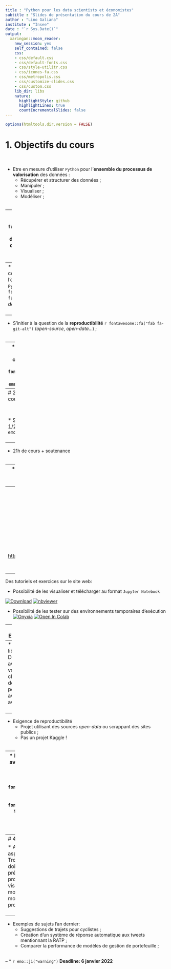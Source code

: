 ```yaml
---
title : "Python pour les data scientists et économistes"
subtitle : "Slides de présentation du cours de 2A"
author : "Lino Galiana"
institute : "Insee"
date : "`r Sys.Date()`"
output:
  xaringan::moon_reader:
    new_session: yes
    self_contained: false
    css:
    - css/default.css
    - css/default-fonts.css
    - css/style-utilitr.css
    - css/icones-fa.css
    - css/metropolis.css
    - css/customize-slides.css
    - css/custom.css
    lib_dir: libs
    nature:
      highlightStyle: github
      highlightLines: true
      countIncrementalSlides: false
---
```



```r
options(htmltools.dir.version = FALSE)
```

# 1. Objectifs du cours

<br>

* Etre en mesure d'utiliser `Python` pour l'**ensemble du processus de valorisation** des données :
    + Récupérer et structurer des données ;
    + Manipuler ;
    + Visualiser ;
    + Modéliser ;
<br><br>

--
* Comprendre comment `Python` `r fontawesome::fa("fab fa-python")` sert dans une **démarche de recherche ou de production** ;
<br><br>

--
* Comprendre comment fonctionne l'environnement `Python` `r fontawesome::fa("fab fa-python")` pour la *data science* ;
<br><br>

--
* S'initier à la question de la **reproductibilité** `r fontawesome::fa("fab fa-git-alt")` (*open-source*, *open-data*...) ;
<br><br>

--
* Découvrir qu'on peut faire des choses cool avec `Python` `r fontawesome::fa("fab fa-python")` `r emo::ji("sparkles")`. 


---
# 2. Organisation du cours

<br><br>
* Séances d'1h30 en 1/2 groupe `r emo::ji("mask")`
<br><br>

--
* 21h de cours + soutenance
<br><br>

--
* Validation avec un projet de fin de semestre
    + Plus de détails dans quelques instants

---
# 3. Contenu mis à disposition


<br><br>

Points d'entrée principaux:

*  Site web `r fontawesome::fa("fab fa-firefox")`: <https://linogaliana-teaching.netlify.app/> ;
<br> 

* Dépôt `Github` `r fontawesome::fa("fab fa-github")` : <https://github.com/linogaliana/python-datascientist>.
<br><br>

--

Des tutoriels et exercices sur le site web: 

* Possibilité de les visualiser et télécharger au format `Jupyter Notebook`

[![Download](https://img.shields.io/badge/Download-Notebook-important?logo=Jupyter)](https://downgit.github.io/#/home?url=https://github.com/linogaliana/python-datascientist/blob/master/C:/Users/W3CRK9/Documents/FORMATIONS/python-datascientist/notebooks/course/manipulation/01_numpy.ipynb)
[![nbviewer](https://img.shields.io/badge/Visualize-nbviewer-blue?logo=Jupyter)](https://nbviewer.jupyter.org/github/linogaliana/python-datascientist/blob/master/C:/Users/W3CRK9/Documents/FORMATIONS/python-datascientist/notebooks/course/manipulation/01_numpy.ipynb)

* Possibilité de les tester sur des environnements temporaires d'exécution
[![Onyxia](https://img.shields.io/badge/SSPcloud-Tester%20via%20SSP--cloud-informational&color=yellow?logo=Python)](https://datalab.sspcloud.fr/launcher/inseefrlab-helm-charts-datascience/jupyter?onyxia.friendlyName=%C2%ABpython-datascientist%C2%BB&resources.requests.memory=%C2%AB4Gi%C2%BB)
[![Open In Colab](https://colab.research.google.com/assets/colab-badge.svg)](http://colab.research.google.com/github/linogaliana/python-datascientist/blob/pandas_intro/static/notebooks/numpy.ipynb)

---
# 4. Examen


Projet s'appuyant sur `Python` répondant à une démarche scientifique et ouverte:
<br><br>

--
* Sujet libre:
    + Discutez avec votre chargé de TD pour avoir un avis ;
<br><br>    

--
* Exigence de reproductibilité
    + Projet utilisant des sources *open-data* ou scrappant des sites publics ; 
    + Pas un projet Kaggle !
<br><br>

--
* Projet collaboratif avec une démarche ouverte :
    + Disponible sur `Github`  `r fontawesome::fa("fab fa-github")` ou `Gitlab`  `r fontawesome::fa("fab fa-gitlab")`
    + Le projet doit être documenté 
<br><br>

---
# 4. Examen


* Approfondir des aspects du cours: 
    + Trois dimensions doivent être présentes dans le projet: manipuler, visualiser ou modéliser ;
    + Plus ou moins loin selon les projets.
<br><br>

--
* Exemples de sujets l'an dernier:
    + Suggestions de trajets pour cyclistes ;
    + Création d'un système de réponse automatique aux tweets mentionnant la RATP ;
    + Comparer la performance de modèles de gestion de portefeuille ;
<br><br>

--
* `r emo::ji("warning")` **Deadline: 6 janvier 2022**

